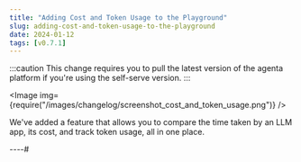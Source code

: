 ```yaml
---
title: "Adding Cost and Token Usage to the Playground"
slug: adding-cost-and-token-usage-to-the-playground
date: 2024-01-12
tags: [v0.7.1]
---
```







:::caution
This change requires you to pull the latest version of the agenta platform if you're using the self-serve version.
:::

<Image img={require("/images/changelog/screenshot_cost_and_token_usage.png")} />

We've added a feature that allows you to compare the time taken by an LLM app, its cost, and track token usage, all in one place.

----#
